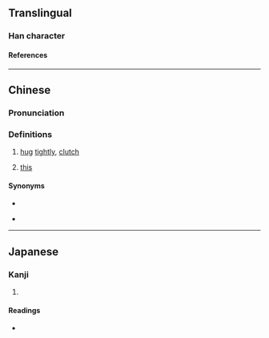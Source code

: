 {{character info}}
==Translingual==

===Han character===
{{Han char|rn=64|rad=手|as=10|sn=14|four=22550|canj=HQORQ,QORQ|ids=⿲龵合手(GJK),⿲手合手(HT)}}

====References====
{{Han ref|kx=0449.081|dkj=12554|dj=0799.300|hdz=31928.010|uh=643F}}

----

==Chinese==
{{zh-forms|alt=個-Wu,箇-Wu}}

===Pronunciation===
{{zh-pron
|m=gé
|ma=y
|c=gaap3
|w=5geq
|cat=v,w:pron
}}

===Definitions===
{{zh-hanzi}}

# {{lb|zh|dialectal}} [[hug]] [[tightly]], [[clutch]]
# {{lb|zh|Wu}} [[this]]
#: {{zh-x|我 來 搭 儂 介紹，搿 位 是 王 先生。|Let me introduce him to you, '''this''' is Mr Wang.|SH|tr=3ngu+3le+4taq+3non+2jia zau+5geq+3hhue+3zr+3hhuaan+1xi san}}

====Synonyms====
* {{sense|hug}}
{{zh-dial|摟}}
* {{sense|this}}
{{zh-dial|這}}

----

==Japanese==

===Kanji===
{{ja-kanji|grade=|rs=手10}}

# {{rfdef|ja|sort=手10}}

====Readings====
* {{ja-readings|on=[[かく]] (kaku)|kun=}}